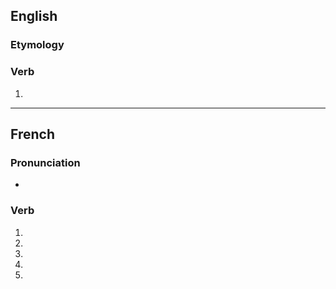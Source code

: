 {{also|recapitalisé}}

==English==

===Etymology===
{{prefix|en|re|capitalise}}

===Verb===
{{en-verb|recapitalis}}

# {{standard spelling of|en|from=non-Oxford British spelling|recapitalize}}

----

==French==

===Pronunciation===
* {{homophones|fr|recapitalisent|recapitalises}}

===Verb===
{{head|fr|verb form}}

# {{inflection of|fr|recapitaliser||1|s|pres|indc}}
# {{inflection of|fr|recapitaliser||3|s|pres|indc}}
# {{inflection of|fr|recapitaliser||1|s|pres|subj}}
# {{inflection of|fr|recapitaliser||3|s|pres|subj}}
# {{inflection of|fr|recapitaliser||2|s|impr}}
